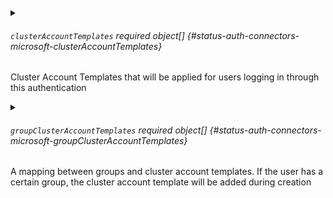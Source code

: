 

<PartialClientId />


<PartialClientSecret />


<PartialRedirectURI />


<PartialTenant />


<PartialGroups />


<PartialOnlySecurityGroups />


<PartialUseGroupsAsWhitelist />



<details className="config-field" data-expandable="true">
<summary>

###### `clusterAccountTemplates` <span className="config-field-required" data-required="false">required</span> <span className="config-field-type">object[]</span> <span className="config-field-default"></span> <span className="config-field-enum"></span> {#status-auth-connectors-microsoft-clusterAccountTemplates}

Cluster Account Templates that will be applied for users logging in through this authentication

</summary>

<PartialClusterAccountTemplatesreference />


</details>



<details className="config-field" data-expandable="true">
<summary>

###### `groupClusterAccountTemplates` <span className="config-field-required" data-required="false">required</span> <span className="config-field-type">object[]</span> <span className="config-field-default"></span> <span className="config-field-enum"></span> {#status-auth-connectors-microsoft-groupClusterAccountTemplates}

A mapping between groups and cluster account templates. If the user has a certain group, the cluster
account template will be added during creation

</summary>

<PartialGroupClusterAccountTemplatesreference />


</details>

